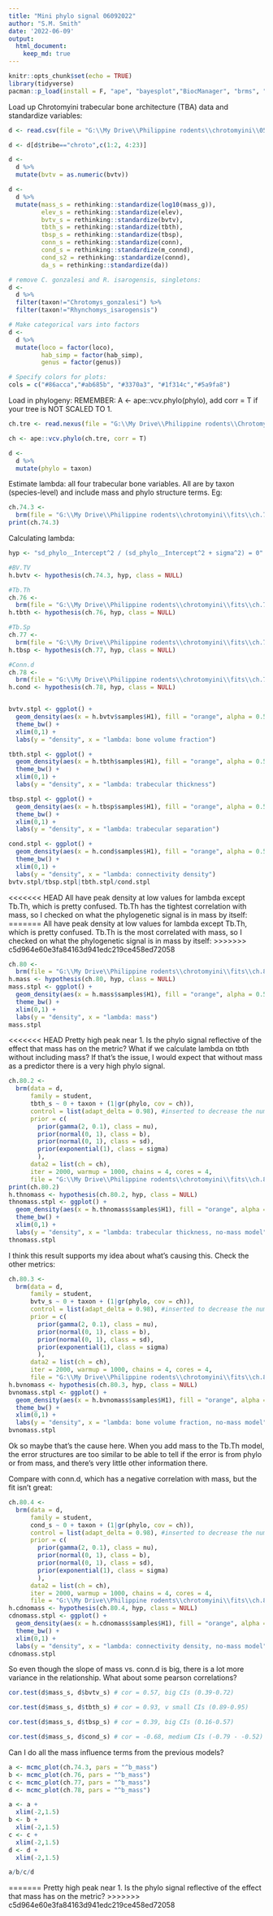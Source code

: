 ```yaml
---
title: "Mini phylo signal 06092022"
author: "S.M. Smith"
date: '2022-06-09'
output: 
  html_document: 
    keep_md: true
---
```


```r
knitr::opts_chunk$set(echo = TRUE)
library(tidyverse)
pacman::p_load(install = F, "ape", "bayesplot","BiocManager", "brms", "broom", "dagitty", "devtools", "flextable", "ggdark", "ggmcmc", "ggrepel", "ggtree", "gtools", "lattice","loo", "patchwork", "phytools","rcartocolor", "Rcpp", "remotes", "rstan", "StanHeaders", "statebins", "tidybayes", "viridis", "viridisLite", "pacman")
```

Load up Chrotomyini trabecular bone architecture (TBA) data and standardize variables:

```r
d <- read.csv(file = "G:\\My Drive\\Philippine rodents\\chrotomyini\\05062022 Philippine Murids segmentation parameters and morphological data - TBA data total BoneJ (full).csv", header = T)

d <- d[d$tribe=="chroto",c(1:2, 4:23)]

d <- 
  d %>% 
  mutate(bvtv = as.numeric(bvtv))

d <- 
  d %>%
  mutate(mass_s = rethinking::standardize(log10(mass_g)),
         elev_s = rethinking::standardize(elev), 
         bvtv_s = rethinking::standardize(bvtv),
         tbth_s = rethinking::standardize(tbth),
         tbsp_s = rethinking::standardize(tbsp),
         conn_s = rethinking::standardize(conn),
         cond_s = rethinking::standardize(m_connd),
         cond_s2 = rethinking::standardize(connd), 
         da_s = rethinking::standardize(da))

# remove C. gonzalesi and R. isarogensis, singletons:
d <- 
  d %>% 
  filter(taxon!="Chrotomys_gonzalesi") %>% 
  filter(taxon!="Rhynchomys_isarogensis")

# Make categorical vars into factors
d <- 
  d %>%
  mutate(loco = factor(loco), 
         hab_simp = factor(hab_simp),
         genus = factor(genus))

# Specify colors for plots:
cols = c("#86acca","#ab685b", "#3370a3", "#1f314c","#5a9fa8")
```

Load in phylogeny: 
REMEMBER: A <- ape::vcv.phylo(phylo), add corr = T if your tree is NOT SCALED TO 1. 

```r
ch.tre <- read.nexus(file = "G:\\My Drive\\Philippine rodents\\Chrotomys\\analysis\\SMS_PRUNED_and_COLLAPSED_03292022_OTUsrenamed_Rowsey_PhBgMCC_LzChrotomyini.nex")

ch <- ape::vcv.phylo(ch.tre, corr = T)

d <- 
  d %>% 
  mutate(phylo = taxon)

```

Estimate lambda: all four trabecular bone variables. All are by taxon (species-level) and include mass and phylo structure terms. Eg:

```r
ch.74.3 <- 
  brm(file = "G:\\My Drive\\Philippine rodents\\chrotomyini\\fits\\ch.74.3")
print(ch.74.3)
```

Calculating lambda:


```r
hyp <- "sd_phylo__Intercept^2 / (sd_phylo__Intercept^2 + sigma^2) = 0"

#BV.TV
h.bvtv <- hypothesis(ch.74.3, hyp, class = NULL)

#Tb.Th
ch.76 <- 
  brm(file = "G:\\My Drive\\Philippine rodents\\chrotomyini\\fits\\ch.76")
h.tbth <- hypothesis(ch.76, hyp, class = NULL)

#Tb.Sp
ch.77 <- 
  brm(file = "G:\\My Drive\\Philippine rodents\\chrotomyini\\fits\\ch.77")
h.tbsp <- hypothesis(ch.77, hyp, class = NULL)

#Conn.d
ch.78 <- 
  brm(file = "G:\\My Drive\\Philippine rodents\\chrotomyini\\fits\\ch.78")
h.cond <- hypothesis(ch.78, hyp, class = NULL)


bvtv.stpl <- ggplot() +
  geom_density(aes(x = h.bvtv$samples$H1), fill = "orange", alpha = 0.5) +
  theme_bw() +
  xlim(0,1) +
  labs(y = "density", x = "lambda: bone volume fraction")

tbth.stpl <- ggplot() +
  geom_density(aes(x = h.tbth$samples$H1), fill = "orange", alpha = 0.5) +
  theme_bw() +
  xlim(0,1) +
  labs(y = "density", x = "lambda: trabecular thickness")

tbsp.stpl <- ggplot() +
  geom_density(aes(x = h.tbsp$samples$H1), fill = "orange", alpha = 0.5) +
  theme_bw() +
  xlim(0,1) +
  labs(y = "density", x = "lambda: trabecular separation")

cond.stpl <- ggplot() +
  geom_density(aes(x = h.cond$samples$H1), fill = "orange", alpha = 0.5) +
  theme_bw() +
  xlim(0,1) +
  labs(y = "density", x = "lambda: connectivity density")
bvtv.stpl/tbsp.stpl|tbth.stpl/cond.stpl
```

<<<<<<< HEAD
All have peak density at low values for lambda except Tb.Th, which is pretty confused. Tb.Th has the tightest correlation with mass, so I checked on what the phylogenetic signal is in mass by itself:
=======
All have peak density at low values for lambda except Tb.Th, which is pretty confused. Tb.Th is the most correlated with mass, so I checked on what the phylogenetic signal is in mass by itself:
>>>>>>> c5d964e60e3fa84163d941edc219ce458ed72058

```r
ch.80 <- 
  brm(file = "G:\\My Drive\\Philippine rodents\\chrotomyini\\fits\\ch.80")
h.mass <- hypothesis(ch.80, hyp, class = NULL)
mass.stpl <- ggplot() +
  geom_density(aes(x = h.mass$samples$H1), fill = "orange", alpha = 0.5) +
  theme_bw() +
  xlim(0,1) +
  labs(y = "density", x = "lambda: mass")
mass.stpl
```

<<<<<<< HEAD
Pretty high peak near 1. Is the phylo signal reflective of the effect that mass has on the metric? What if we calculate lambda on tbth without including mass? If that's the issue, I would expect that without mass as a predictor there is a very high phylo signal.

```r
ch.80.2 <-
  brm(data = d, 
      family = student,
      tbth_s ~ 0 + taxon + (1|gr(phylo, cov = ch)),
      control = list(adapt_delta = 0.98), #inserted to decrease the number of divergent transitions here
      prior = c(
        prior(gamma(2, 0.1), class = nu),
        prior(normal(0, 1), class = b),
        prior(normal(0, 1), class = sd),
        prior(exponential(1), class = sigma)
        ),
      data2 = list(ch = ch),
      iter = 2000, warmup = 1000, chains = 4, cores = 4,
      file = "G:\\My Drive\\Philippine rodents\\chrotomyini\\fits\\ch.80.2")
print(ch.80.2)
h.thnomass <- hypothesis(ch.80.2, hyp, class = NULL)
thnomass.stpl <- ggplot() +
  geom_density(aes(x = h.thnomass$samples$H1), fill = "orange", alpha = 0.5) +
  theme_bw() +
  xlim(0,1) +
  labs(y = "density", x = "lambda: trabecular thickness, no-mass model")
thnomass.stpl
```

I think this result supports my idea about what's causing this. Check the other metrics:

```r
ch.80.3 <-
  brm(data = d, 
      family = student,
      bvtv_s ~ 0 + taxon + (1|gr(phylo, cov = ch)),
      control = list(adapt_delta = 0.98), #inserted to decrease the number of divergent transitions here
      prior = c(
        prior(gamma(2, 0.1), class = nu),
        prior(normal(0, 1), class = b),
        prior(normal(0, 1), class = sd),
        prior(exponential(1), class = sigma)
        ),
      data2 = list(ch = ch),
      iter = 2000, warmup = 1000, chains = 4, cores = 4,
      file = "G:\\My Drive\\Philippine rodents\\chrotomyini\\fits\\ch.80.3")
h.bvnomass <- hypothesis(ch.80.3, hyp, class = NULL)
bvnomass.stpl <- ggplot() +
  geom_density(aes(x = h.bvnomass$samples$H1), fill = "orange", alpha = 0.5) +
  theme_bw() +
  xlim(0,1) +
  labs(y = "density", x = "lambda: bone volume fraction, no-mass model")
bvnomass.stpl
```

Ok so maybe that's the cause here. When you add mass to the Tb.Th model, the error structures are too similar to be able to tell if the error is from phylo or from mass, and there's very little other information there.  

Compare with conn.d, which has a negative correlation with mass, but the fit isn't great:
```r
ch.80.4 <-
  brm(data = d, 
      family = student,
      cond_s ~ 0 + taxon + (1|gr(phylo, cov = ch)),
      control = list(adapt_delta = 0.98), #inserted to decrease the number of divergent transitions here
      prior = c(
        prior(gamma(2, 0.1), class = nu),
        prior(normal(0, 1), class = b),
        prior(normal(0, 1), class = sd),
        prior(exponential(1), class = sigma)
        ),
      data2 = list(ch = ch),
      iter = 2000, warmup = 1000, chains = 4, cores = 4,
      file = "G:\\My Drive\\Philippine rodents\\chrotomyini\\fits\\ch.80.4")
h.cdnomass <- hypothesis(ch.80.4, hyp, class = NULL)
cdnomass.stpl <- ggplot() +
  geom_density(aes(x = h.cdnomass$samples$H1), fill = "orange", alpha = 0.5) +
  theme_bw() +
  xlim(0,1) +
  labs(y = "density", x = "lambda: connectivity density, no-mass model")
cdnomass.stpl
```

So even though the slope of mass vs. conn.d is big, there is a lot more variance in the relationship. What about some pearson correlations?
```r
cor.test(d$mass_s, d$bvtv_s) # cor = 0.57, big CIs (0.39-0.72)

cor.test(d$mass_s, d$tbth_s) # cor = 0.93, v small CIs (0.89-0.95)

cor.test(d$mass_s, d$tbsp_s) # cor = 0.39, big CIs (0.16-0.57)

cor.test(d$mass_s, d$cond_s) # cor = -0.68, medium CIs (-0.79 - -0.52)

```


Can I do all the mass influence terms from the previous models?
```r
a <- mcmc_plot(ch.74.3, pars = "^b_mass")
b <- mcmc_plot(ch.76, pars = "^b_mass")
c <- mcmc_plot(ch.77, pars = "^b_mass")
d <- mcmc_plot(ch.78, pars = "^b_mass")

a <- a +
  xlim(-2,1.5)
b <- b +
  xlim(-2,1.5)
c <- c +
  xlim(-2,1.5)
d <- d +
  xlim(-2,1.5)

a/b/c/d

```
=======
Pretty high peak near 1. Is the phylo signal reflective of the effect that mass has on the metric?
>>>>>>> c5d964e60e3fa84163d941edc219ce458ed72058
